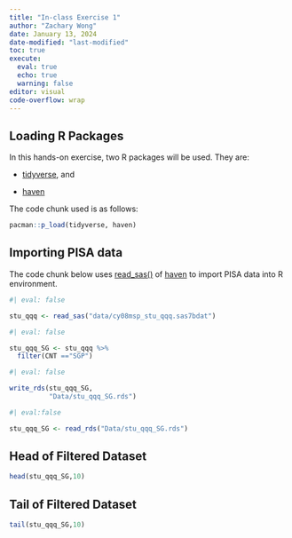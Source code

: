 ```yaml
---
title: "In-class Exercise 1"
author: "Zachary Wong"
date: January 13, 2024
date-modified: "last-modified"
toc: true
execute: 
  eval: true
  echo: true
  warning: false
editor: visual
code-overflow: wrap
---
```


## Loading R Packages

In this hands-on exercise, two R packages will be used. They are:

-   [tidyverse](https://www.tidyverse.org), and

-   [haven](https://haven.tidyverse.org)

The code chunk used is as follows:

```r

pacman::p_load(tidyverse, haven)


```

## Importing PISA data

The code chunk below uses [read_sas()](https://haven.tidyverse.org/reference/read_sas.html) of [haven](https://haven.tidyverse.org/) to import PISA data into R environment.

```r
#| eval: false

stu_qqq <- read_sas("data/cy08msp_stu_qqq.sas7bdat")

```

```r
#| eval: false

stu_qqq_SG <- stu_qqq %>%
  filter(CNT =="SGP")

```

```r
#| eval: false

write_rds(stu_qqq_SG,
          "Data/stu_qqq_SG.rds")

```

```r
#| eval:false

stu_qqq_SG <- read_rds("Data/stu_qqq_SG.rds")


```

::: panel-tabset
## Head of Filtered Dataset

```r

head(stu_qqq_SG,10)


```

## Tail of Filtered Dataset

```r

tail(stu_qqq_SG,10)

```
:::
